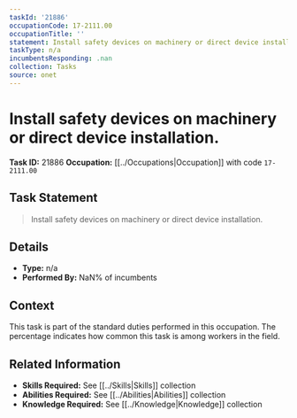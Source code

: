 ```yaml
---
taskId: '21886'
occupationCode: 17-2111.00
occupationTitle: ''
statement: Install safety devices on machinery or direct device installation.
taskType: n/a
incumbentsResponding: .nan
collection: Tasks
source: onet
---
```

# Install safety devices on machinery or direct device installation.

**Task ID:** 21886
**Occupation:** [[../Occupations|Occupation]] with code `17-2111.00`

## Task Statement

> Install safety devices on machinery or direct device installation.

## Details

- **Type:** n/a
- **Performed By:** NaN% of incumbents

## Context

This task is part of the standard duties performed in this occupation. The percentage indicates how common this task is among workers in the field.

## Related Information

- **Skills Required:** See [[../Skills|Skills]] collection
- **Abilities Required:** See [[../Abilities|Abilities]] collection
- **Knowledge Required:** See [[../Knowledge|Knowledge]] collection

